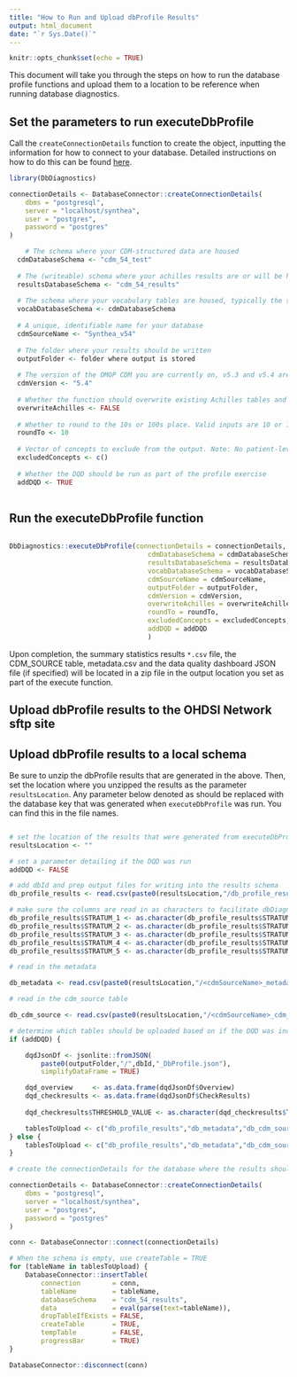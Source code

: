 ```yaml
---
title: "How to Run and Upload dbProfile Results"
output: html_document
date: "`r Sys.Date()`"
---
```


```r
knitr::opts_chunk$set(echo = TRUE)
```

This document will take you through the steps on how to run the database profile functions and upload them to a location to be reference when running database diagnostics.

## Set the parameters to run executeDbProfile

Call the `createConnectionDetails` function to create the object, inputting the information for how to connect to your database. Detailed instructions on how to do this can be found [here](http://ohdsi.github.io/DatabaseConnector/articles/Connecting.html). 

```r
library(DbDiagnostics)

connectionDetails <- DatabaseConnector::createConnectionDetails(
	dbms = "postgresql",
	server = "localhost/synthea",
	user = "postgres",
	password = "postgres"
)

	# The schema where your CDM-structured data are housed
  cdmDatabaseSchema <- "cdm_54_test" 
  
  # The (writeable) schema where your achilles results are or will be housed
  resultsDatabaseSchema <- "cdm_54_results"
  
  # The schema where your vocabulary tables are housed, typically the same as the cdmDatabaseSchema
  vocabDatabaseSchema <- cdmDatabaseSchema
  
  # A unique, identifiable name for your database
  cdmSourceName <- "Synthea_v54"
  
  # The folder where your results should be written
  outputFolder <- folder where output is stored
  
  # The version of the OMOP CDM you are currently on, v5.3 and v5.4 are supported.
  cdmVersion <- "5.4"
  
  # Whether the function should overwrite existing Achilles tables and create new ones
  overwriteAchilles <- FALSE
  
  # Whether to round to the 10s or 100s place. Valid inputs are 10 or 100, default is 10.
  roundTo <- 10
  
  # Vector of concepts to exclude from the output. Note: No patient-level data is pulled as part of the package or included as part of the output
  excludedConcepts <- c()
  
  # Whether the DQD should be run as part of the profile exercise
  addDQD <- TRUE
  
```

## Run the executeDbProfile function

```r

DbDiagnostics::executeDbProfile(connectionDetails = connectionDetails,
                                   cdmDatabaseSchema = cdmDatabaseSchema,
                                   resultsDatabaseSchema = resultsDatabaseSchema,
                                   vocabDatabaseSchema = vocabDatabaseSchema,
                                   cdmSourceName = cdmSourceName,
                                   outputFolder = outputFolder,
                                   cdmVersion = cdmVersion,
                                   overwriteAchilles = overwriteAchilles,
                                   roundTo = roundTo,
                                   excludedConcepts = excludedConcepts,
                                   addDQD = addDQD
                                   )

```

Upon completion, the summary statistics results `*.csv` file, the CDM_SOURCE table, metadata.csv and the data quality dashboard JSON file (if specified) will be located in a zip file in the output location you set as part of the execute function. 

## Upload dbProfile results to the OHDSI Network sftp site





## Upload dbProfile results to a local schema

Be sure to unzip the dbProfile results that are generated in the above. Then, set the location where you unzipped the results as the parameter `resultsLocation`. Any parameter below denoted as <cdmSourceName> should be replaced with the database key that was generated when `executeDbProfile` was run. You can find this in the file names. 

```r

# set the location of the results that were generated from executeDbProfile
resultsLocation <- ""

# set a parameter detailing if the DQD was run
addDQD <- FALSE

# add dbId and prep output files for writing into the results schema
db_profile_results <- read.csv(paste0(resultsLocation,"/db_profile_results.csv"), stringsAsFactors = F, colClasses = c("STRATUM_1"="character"))

# make sure the columns are read in as characters to facilitate dbDiagnostics execution
db_profile_results$STRATUM_1 <- as.character(db_profile_results$STRATUM_1)
db_profile_results$STRATUM_2 <- as.character(db_profile_results$STRATUM_2)
db_profile_results$STRATUM_3 <- as.character(db_profile_results$STRATUM_3)
db_profile_results$STRATUM_4 <- as.character(db_profile_results$STRATUM_4)
db_profile_results$STRATUM_5 <- as.character(db_profile_results$STRATUM_5)

# read in the metadata

db_metadata <- read.csv(paste0(resultsLocation,"/<cdmSourceName>_metadata.csv"), stringsAsFactors = F)

# read in the cdm_source table

db_cdm_source <- read.csv(paste0(resultsLocation,"/<cdmSourceName>_cdm_source.csv"), stringsAsFactors = F)

# determine which tables should be uploaded based on if the DQD was included
if (addDQD) {

	dqdJsonDf <- jsonlite::fromJSON(
		paste0(outputFolder,"/",dbId,"_DbProfile.json"),
		simplifyDataFrame = TRUE)

	dqd_overview     <- as.data.frame(dqdJsonDf$Overview)
	dqd_checkresults <- as.data.frame(dqdJsonDf$CheckResults)
	
	dqd_checkresults$THRESHOLD_VALUE <- as.character(dqd_checkresults$THRESHOLD_VALUE)

	tablesToUpload <- c("db_profile_results","db_metadata","db_cdm_source","dqd_checkresults","dqd_overview")
} else {
	tablesToUpload <- c("db_profile_results","db_metadata","db_cdm_source")
}

# create the connectionDetails for the database where the results should be uploaded. It is likely this will be different than the database where the dbProfile was run

connectionDetails <- DatabaseConnector::createConnectionDetails(
	dbms = "postgresql",
	server = "localhost/synthea",
	user = "postgres",
	password = "postgres"
)

conn <- DatabaseConnector::connect(connectionDetails)

# When the schema is empty, use createTable = TRUE
for (tableName in tablesToUpload) {
	DatabaseConnector::insertTable(
		connection        = conn,
		tableName         = tableName,
		databaseSchema    = "cdm_54_results",
		data              = eval(parse(text=tableName)),
		dropTableIfExists = FALSE,
		createTable       = TRUE,
		tempTable         = FALSE,
		progressBar       = TRUE)
}

DatabaseConnector::disconnect(conn)
```

